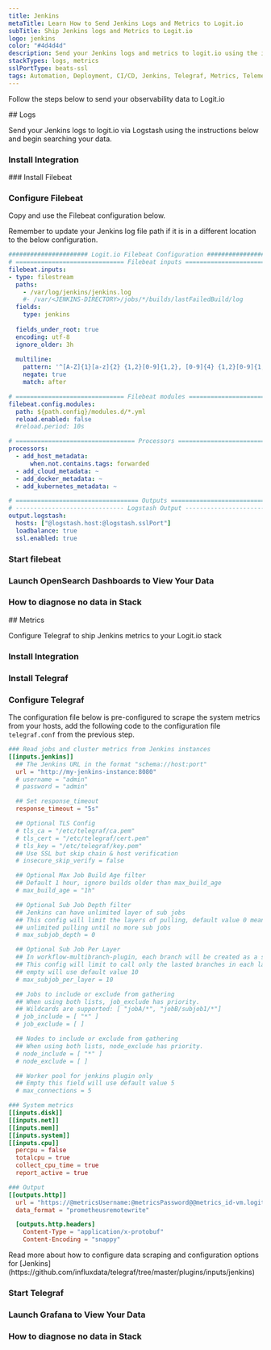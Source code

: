 ```yaml
---
title: Jenkins
metaTitle: Learn How to Send Jenkins Logs and Metrics to Logit.io
subTitle: Ship Jenkins logs and Metrics to Logit.io
logo: jenkins
color: "#4d4d4d"
description: Send your Jenkins logs and metrics to logit.io using the instructions below and begin searching your data
stackTypes: logs, metrics
sslPortType: beats-ssl
tags: Automation, Deployment, CI/CD, Jenkins, Telegraf, Metrics, Telemetry, OpenTelemetry, Health, Instrumentation, Continuous Integration
---
```


Follow the steps below to send your observability data to Logit.io

<Steps>
  ## Logs

  Send your Jenkins logs to logit.io via Logstash using the instructions below and begin searching your data.

  ### Install Integration
  <InstallIntegration/>
  ### Install Filebeat

  <InstallFilebeat />

  ### Configure Filebeat

  Copy and use the Filebeat configuration below.

  Remember to update your Jenkins log file path if it is in a different location to the below configuration.

  ```yml copy filename="filebeat.yml" showLineNumbers /@logstash.host/ /@logstash.sslPort/
  ###################### Logit.io Filebeat Configuration ########################
  # ============================== Filebeat inputs ==============================
  filebeat.inputs:
  - type: filestream
    paths:
      - /var/log/jenkins/jenkins.log
      #- /var/<JENKINS-DIRECTORY>/jobs/*/builds/lastFailedBuild/log
    fields:
      type: jenkins
    
    fields_under_root: true
    encoding: utf-8
    ignore_older: 3h
    
    multiline:
      pattern: '^[A-Z]{1}[a-z]{2} {1,2}[0-9]{1,2}, [0-9]{4} {1,2}[0-9]{1,2}:[0-9]{2}:[0-9]{2}'
      negate: true
      match: after

  # ============================== Filebeat modules ==============================
  filebeat.config.modules:
    path: ${path.config}/modules.d/*.yml
    reload.enabled: false
    #reload.period: 10s

  # ================================= Processors =================================
  processors:
    - add_host_metadata:
        when.not.contains.tags: forwarded
    - add_cloud_metadata: ~
    - add_docker_metadata: ~
    - add_kubernetes_metadata: ~

  # ================================== Outputs ===================================
  # ------------------------------ Logstash Output -------------------------------
  output.logstash:
    hosts: ["@logstash.host:@logstash.sslPort"]
    loadbalance: true
    ssl.enabled: true
  ```
  
  ### Start filebeat
  
  <StartFilebeat />

  ### Launch OpenSearch Dashboards to View Your Data

  <LaunchVisualizer type="logs" />

  ### How to diagnose no data in Stack

  <DiagnoseNoData />
</Steps>

<Steps>
  ## Metrics

  Configure Telegraf to ship Jenkins metrics to your Logit.io stack
  
  ### Install Integration
  <InstallIntegration/>

  ### Install Telegraf

  <InstallTelegraf />

  ### Configure Telegraf

  The configuration file below is pre-configured to scrape the system metrics from your hosts, add the following code to the configuration file `telegraf.conf` from the previous step.

  ```toml copy showLineNumbers /@metricsUsername/ /@metricsPassword/ /@metrics_id/ /@vmAgentPort/
  ### Read jobs and cluster metrics from Jenkins instances
  [[inputs.jenkins]]
    ## The Jenkins URL in the format "schema://host:port"
    url = "http://my-jenkins-instance:8080"
    # username = "admin"
    # password = "admin"

    ## Set response_timeout
    response_timeout = "5s"

    ## Optional TLS Config
    # tls_ca = "/etc/telegraf/ca.pem"
    # tls_cert = "/etc/telegraf/cert.pem"
    # tls_key = "/etc/telegraf/key.pem"
    ## Use SSL but skip chain & host verification
    # insecure_skip_verify = false

    ## Optional Max Job Build Age filter
    ## Default 1 hour, ignore builds older than max_build_age
    # max_build_age = "1h"

    ## Optional Sub Job Depth filter
    ## Jenkins can have unlimited layer of sub jobs
    ## This config will limit the layers of pulling, default value 0 means
    ## unlimited pulling until no more sub jobs
    # max_subjob_depth = 0

    ## Optional Sub Job Per Layer
    ## In workflow-multibranch-plugin, each branch will be created as a sub job.
    ## This config will limit to call only the lasted branches in each layer,
    ## empty will use default value 10
    # max_subjob_per_layer = 10

    ## Jobs to include or exclude from gathering
    ## When using both lists, job_exclude has priority.
    ## Wildcards are supported: [ "jobA/*", "jobB/subjob1/*"]
    # job_include = [ "*" ]
    # job_exclude = [ ]

    ## Nodes to include or exclude from gathering
    ## When using both lists, node_exclude has priority.
    # node_include = [ "*" ]
    # node_exclude = [ ]

    ## Worker pool for jenkins plugin only
    ## Empty this field will use default value 5
    # max_connections = 5

  ### System metrics
  [[inputs.disk]]
  [[inputs.net]]
  [[inputs.mem]]
  [[inputs.system]]
  [[inputs.cpu]]
    percpu = false
    totalcpu = true
    collect_cpu_time = true
    report_active = true

  ### Output
  [[outputs.http]]
    url = "https://@metricsUsername:@metricsPassword@@metrics_id-vm.logit.io:@vmAgentPort/api/v1/write"
    data_format = "prometheusremotewrite"

    [outputs.http.headers]
      Content-Type = "application/x-protobuf"
      Content-Encoding = "snappy"
  ```

  <Callout type="info">
    Read more about how to configure data scraping and configuration options for [Jenkins](https://github.com/influxdata/telegraf/tree/master/plugins/inputs/jenkins)
  </Callout>

  ### Start Telegraf

  <StartTelegraf />

  ### Launch Grafana to View Your Data

  <LaunchVisualizer type="metrics" />

  ### How to diagnose no data in Stack

  <DiagnoseNoData />

</Steps>